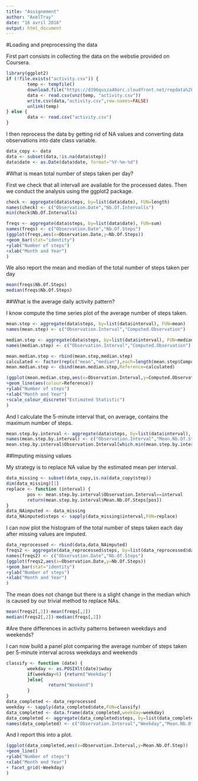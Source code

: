 ```yaml
---
title: "Assignement"
author: "AxelTray"
date: "16 avril 2016"
output: html_document
---
```


#Loading and preprocessing the data

First part consists in collecting the data on the webstie provided on Coursera.

```r
library(ggplot2)
if (!file.exists("activity.csv")) {
        temp <- tempfile()
        download.file("https://d396qusza40orc.cloudfront.net/repdata%2Fdata%2Factivity.zip",temp)
        data <- read.csv(unz(temp, "activity.csv"))
        write.csv(data,"activity.csv",row.names=FALSE)
        unlink(temp)
} else {
        data <- read.csv("activity.csv")      
}
```

I then reprocess the data by getting rid of NA values and converting data observations into date class variable.


```r
data_copy <- data
data <- subset(data,!is.na(data$step))
data$date <- as.Date(data$date, format="%Y-%m-%d")
```

#What is mean total number of steps taken per day?

First we check that all intervall are available for the processed dates.
Then we conduct the analysis using the ggplot2 package.

```r
check <- aggregate(data$steps, by=list(data$date), FUN=length)
names(check) <- c("Observation.Date","Nb.Of.Intervalls")
min(check$Nb.Of.Intervalls)

freqs <- aggregate(data$steps, by=list(data$date), FUN=sum)
names(freqs) <- c("Observation.Date","Nb.Of.Steps")
(ggplot(freqs,aes(x=Observation.Date,y=Nb.Of.Steps))
+geom_bar(stat="identity")
+ylab("Number of steps")
+xlab("Month and Year")
)
```

We also report the mean and median of the total number of steps taken per day

```r
mean(freqs$Nb.Of.Steps)
median(freqs$Nb.Of.Steps)
```


##What is the average daily activity pattern?

I know compute the time series plot of the average number of steps taken.
```r
mean.step <- aggregate(data$steps, by=list(data$interval), FUN=mean)
names(mean.step) <- c("Observation.Interval","Computed.Observation")

median.step <- aggregate(data$steps, by=list(data$interval), FUN=median)
names(median.step) <- c("Observation.Interval","Computed.Observation")

mean.median.step <- rbind(mean.step,median.step)
calculated <- factor(rep(c("mean","median"),each=length(mean.step$Computed.Observation)))
mean.median.step <- cbind(mean.median.step,Reference=calculated)

(ggplot(mean.median.step,aes(x=Observation.Interval,y=Computed.Observation))
+geom_line(aes(colour=Reference))
+ylab("Number of steps")
+xlab("Month and Year")
+scale_colour_discrete("Estimated Statistic")
)
```

And I calculate the 5-minute interval that, on average, contains the maximum number of steps.

```r
mean.step.by.interval <- aggregate(data$steps, by=list(data$interval), FUN=mean)
names(mean.step.by.interval) <- c("Observation.Interval","Mean.Nb.Of.Steps")
mean.step.by.interval$Observation.Interval[which.min(mean.step.by.interval$Mean.Nb.Of.Steps)]
```

##Imputing missing values

My strategy is to replace NA value by the estimated mean per interval.

```r
data_missing <- subset(data_copy,is.na(data_copy$step))
dim(data_missing)[1]
replace <- function (interval) {
        pos <- mean.step.by.interval$Observation.Interval==interval
        return(mean.step.by.interval$Mean.Nb.Of.Steps[pos])
}
data_NAimputed <- data_missing
data_NAimputed$steps <- sapply(data_missing$interval,FUN=replace)
```

I can now  plot the histogram of the total number of steps taken each day after missing values are imputed.

```r
data_reprocessed <- rbind(data,data_NAimputed) 
freqs2 <- aggregate(data_reprocessed$steps, by=list(data_reprocessed$date), FUN=sum)
names(freqs2) <- c("Observation.Date","Nb.Of.Steps")
(ggplot(freqs2,aes(x=Observation.Date,y=Nb.Of.Steps))
+geom_bar(stat="identity")
+ylab("Number of steps")
+xlab("Month and Year")
)
```

The mean does not change but there is a slight change in the median which is caused by our trivial method to replace NAs.

```r
mean(freqs2[,2])-mean(freqs[,2])
median(freqs2[,2])-median(freqs[,2])
```

#Are there differences in activity patterns between weekdays and weekends?

I can now build a panel plot comparing the average number of steps taken per 5-minute interval across weekdays and weekends

```r
classify <- function (date) {
        weekday <- as.POSIXlt(date)$wday
        if(weekday<6) {return("Weekday")
        }else{
                return("Weekend")
        }
}
data_completed <- data_reprocessed
weekday <- sapply(data_completed$date,FUN=classify)
data_completed <- data.frame(data_completed,weekday=weekday)
data_completed <- aggregate(data_completed$steps, by=list(data_completed$interval,data_completed$weekday), FUN=mean)
names(data_completed) <- c("Observation.Interval","Weekday","Mean.Nb.Of.Step")
```

And I report this into a plot.

```r
(ggplot(data_completed,aes(x=Observation.Interval,y=Mean.Nb.Of.Step))
+geom_line()
+ylab("Number of steps")
+xlab("Month and Year")
+ facet_grid(~Weekday)
)
```